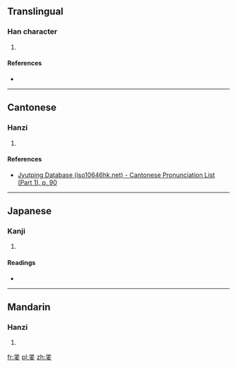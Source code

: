 ==Translingual==

===Han character===
{{Han char|rn=35|rad=夊|as=07|sn=10|four=8840<sub>7</sub>|canj=人人土水 (OOGE)|ids=⿱[[坐]][[夂]]}}

# {{defn|Han|sort=夊07}}

====References====
* {{Han ref|kx=0245.110|dkj=05719|hdz=20870.020|uh=590E|ud=22798|bh=D159|bd=53593}}

----

==Cantonese==

===Hanzi===
{{yue-hanzi|jyut=[[zo3]]|y=jo3}}

# {{defn|lang=yue|sort=夊07}}

====References====
* [http://www.iso10646hk.net/jp/document/download.jsp Jyutping Database (iso10646hk.net) - Cantonese Pronunciation List (Part 1), p. 90]

----

==Japanese==

===Kanji===
{{ja-kanji|grade=|rs=夊07}}

# {{defn|lang=ja|sort=夊07}}

====Readings====
* {{ja-readings|on=[[さ]] (sa), [[しゃ]] (sha), [[さい]] (sai)|kun=[[いつわる]] (itsuwaru)}}

----

==Mandarin==

===Hanzi===
{{cmn-hanzi|pin=[[cuò]] ([[cuo4]])|wg=ts'o<sup>4</sup>}}

# {{defn|lang=cmn|sort=夊07}}

[[fr:夎]]
[[pl:夎]]
[[zh:夎]]